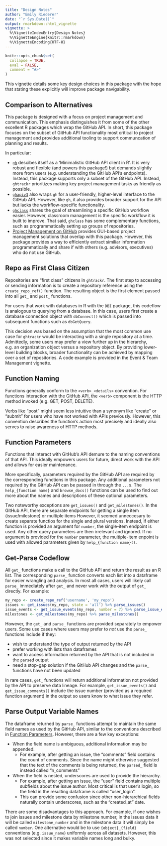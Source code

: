 ```yaml
---
title: "Design Notes"
author: "Emily Riederer"
date: "`r Sys.Date()`"
output: rmarkdown::html_vignette
vignette: >
  %\VignetteIndexEntry{Design Notes}
  %\VignetteEngine{knitr::rmarkdown}
  %\VignetteEncoding{UTF-8}
---
```


```r
knitr::opts_chunk$set(
  collapse = TRUE,
  eval = FALSE,
  comment = "#>"
)
```

This vignette details some key design choices in this package with the hope that stating these explicitly will improve package navigability.

## Comparison to Alternatives

This package is designed with a focus on project management and communication. This emphasis distinguishes it from some of the other excellent R packages which wrap the GitHub API. In short, this package focuses on the subset of GitHub API functionality most critical to project management and provides additional tooling to support communcation of planning and results.

In particular:

- [`gh`](https://github.com/r-lib/gh) descibes itself as a 'Minimalistic GitHub API client in R'. It is very robust and flexible (and powers this package!) but demands slightly more from users (e.g. understanding the GitHub API's endpoints). Instead, this package supports only a subset of the GitHub API. Instead, `ghtrackr` prioritizes making key project management tasks as friendly as possible.
- [`ghapiv3`](https://github.com/coatless/ghapi3) also wraps `gh` for a user-friendly, higher-level interface to the GitHub API. However, like `gh`, it also provides broader support for the API but lacks the workflow-specific functionality.
- [`ghclass`](https://github.com/rundel/ghclass/tree/master/R) shares the goal of streamlining a specific GitHub workflow easier. However, classroom management is the specific workflow it is built to improve. That said, `ghclass` has some complementary functions, such as programmatically setting up groups of repositories.
- [Project Management on GitHub](https://github.com/features/project-management/) provides GUI-based project management solutions that overlap with this package. However, this package provides a way to efficiently extract similiar information programmatically and share if with others (e.g. advisors, executives) who do not use GitHub.

## Repo as First Class Citizen

Repositories are "first class" citizens in `ghtrackr`. The first step to accessing or sending information is to create a repository reference using the `create_repo_ref()` function. The resulting object is the first element passed into all `get_` and `post_` functions.

For users that work with databases in R with the `DBI` package, this codeflow is analogous to querying from a database. In this case, users first create a database connection object with `dbConnect()` which is passed into subsequent functions such as `dbGetQuery`.

This decision was based on the assumption that the most common use case for `ghtrackr` would be interacting with a single repository at a time. Admittedly, some users may prefer a view further up in the hierarchy, e.g. an organization object versus a repository object. By providing lower-level building blocks, broader functionality can be achieved by mapping over a set of repositories. A code example is provided in the Event & Team Management vignette.

## Function Naming

Functions generally conform to the `<verb>_<details>` convention. For functions interaction with the GitHub API, the `<verb>` component is the HTTP method invoked (e.g. GET, POST, DELETE). 

Verbs like "post" might seem less intuitive than a synonym like "create" or "submit" for users who have not worked with APIs previously. However, this convention describes the function's action most precisely and ideally also serves to raise awareness of HTTP methods.

## Function Parameters

Functions that interact with GitHub's API demure to the naming conventions of that API. This ideally empowers users for future, direct work with the API and allows for easier maintenance.

More specifically, parameters required by the GitHub API are required by the corresponding functions in this package. Any additional parameters not required by the GitHub API can be passed in through the `...`s. The `help_{function name}` and `browse_docs()` functions can be used to find out more about the names and descriptions of these optional parameters.

Two noteworthy exceptions are `get_issues()` and `get_milestones()`. In the GitHub API, there are separate endpoints for getting a single item (issue/milestone) or multiple items However, it seemed unneccesary to create separate functios for the single and plural versions. Instead, if either function is provided an argument for `number`, the single-item endpoint is used. Any other query parameters are then irrelevant and ignored. If no argument is provided for the `number` parameter, the multiple-item enpoint is used with allowed parameters given by `help_{function name}()`.

## Get-Parse Codeflow

All `get_` functions make a call to the GitHub API and return the result as an R list. The corresponding `parse_` function converts each list into a dataframe for easier wrangling and analysis. In most all cases, users will likely call `parse_` immediately after `get_` and never work with the output of `get_` directly. For example:

```r
my_repo <- create_repo_ref('username', 'my_repo')
issues <- get_issues(my_repo, state = 'all') %>% parse_issues()
issue_events <- get_issue_events(my_repo, number = 7) %>% parse_issue_events()
milestones <- get_milestones(my_repo) %>% parse_milestones()
```

However, the `get_` and `parse_` functions are provided separately to empower users. Some use cases where users may prefer to *not* use the `parse_` functions include if they:

- wish to understand the type of output returned by the API
- prefer working with lists than dataframes
- want to access information returned by the API that is not included in the `parse`d output
- need a stop-gap solution if the GitHub API changes and the `parse_` functions have not been updated

In rare cases, `get_` functions will return additional information not provided by the API to preserve data lineage. For example, `get_issue_events()` and `get_issue_comments()` include the issue number (provided as a required function argument) in the output so users know to what issue they refer.

## Parse Output Variable Names

The dataframe returned by `parse_` functions attempt to maintain the same field names as used by the GitHub API, similar to the conventions described in [Function Parameters]. However, there are a few key exceptions:

- When the field name is ambiguous, additional information may be appended. 
    + For example, after getting an issue, the "comments" field contains the count of comments. Since the name might otherwise suggested that the text of the comments is being returned, the `parsed_` field is instead called "n_comments"
- When the field is nested, underscores are used to provide the hierarchy. 
    + For example, after getting an issue, the "user" field contains multiple subfields about the issue author. Most critical is that user's login, so the field in the resulting dataframe is called "user_login". 
    + This can provide some confusion since other non-hierarchical fields naturally contain underscores, such as the "created_at" date.
    
There are some disadvantages to this approach. For example, if one wishes to join issues and milestone data by milestone number, in the issues data it will be called `milestone_number` and in the milestone data it will simply be called `number`. One alternative would be to use `{object}_{field}` conventions (e.g. `issue_name`) uniformly across all datasets. However, this was not selected since it makes variable names long and bulky. 
